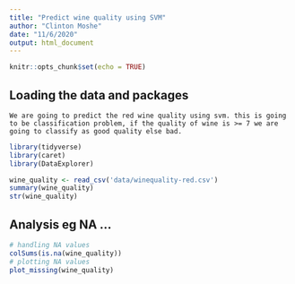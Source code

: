 ```yaml
---
title: "Predict wine quality using SVM"
author: "Clinton Moshe"
date: "11/6/2020"
output: html_document
---
```


```r
knitr::opts_chunk$set(echo = TRUE)
```

## Loading the data and packages

    We are going to predict the red wine quality using svm. this is going to be classification problem, if the quality of wine is >= 7 we are going to classify as good quality else bad.
    
```r
library(tidyverse)
library(caret)
library(DataExplorer)

wine_quality <- read_csv('data/winequality-red.csv')
summary(wine_quality)
str(wine_quality)
```

## Analysis eg NA ...

```r
# handling NA values
colSums(is.na(wine_quality))
# plotting NA values
plot_missing(wine_quality)

```
